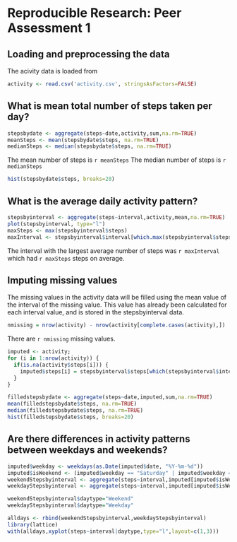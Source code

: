 Reproducible Research: Peer Assessment 1
=========================================

## Loading and preprocessing the data
The acivity data is loaded from 
```r
activity <- read.csv('activity.csv', stringsAsFactors=FALSE)
```

## What is mean total number of steps taken per day?
```r
stepsbydate <- aggregate(steps~date,activity,sum,na.rm=TRUE)
meanSteps <- mean(stepsbydate$steps, na.rm=TRUE)
medianSteps <- median(stepsbydate$steps, na.rm=TRUE)
```
The mean number of steps is `r meanSteps`
The median number of steps is `r medianSteps`
```r
hist(stepsbydate$steps, breaks=20)
```


## What is the average daily activity pattern?
```r
stepsbyinterval <- aggregate(steps~interval,activity,mean,na.rm=TRUE)
plot(stepsbyinterval, type="l")
maxSteps <- max(stepsbyinterval$steps)
maxInterval <- stepsbyinterval$interval[which.max(stepsbyinterval$steps)]
```
The interval with the largest average number of steps was `r maxInterval` which had `r maxSteps` steps on average.

## Imputing missing values
The missing values in the activity data will be filled using the mean value of the interval of the missing value. This value has already been calculated for each interval value, and is stored in the stepsbyinterval data. 
```r
nmissing = nrow(activity) - nrow(activity[complete.cases(activity),])
```
There are `r nmissing` missing values.
```r
imputed <- activity;
for (i in 1:nrow(activity)) {
  if(is.na(activity$steps[i])) {
    imputed$steps[i] = stepsbyinterval$steps[which(stepsbyinterval$interval == activity$interval[i])]
  }
}

filledstepsbydate <- aggregate(steps~date,imputed,sum,na.rm=TRUE)
mean(filledstepsbydate$steps, na.rm=TRUE)
median(filledstepsbydate$steps, na.rm=TRUE)
hist(filledstepsbydate$steps, breaks=20)
```
## Are there differences in activity patterns between weekdays and weekends?
```r
imputed$weekday <- weekdays(as.Date(imputed$date, "%Y-%m-%d"))
imputed$isWeekend <- (imputed$weekday == "Saturday" | imputed$weekday == "Sunday")
weekendStepsbyinterval <- aggregate(steps~interval,imputed[imputed$isWeekend == TRUE,],mean)
weekdayStepsbyinterval <- aggregate(steps~interval,imputed[imputed$isWeekend == FALSE,],mean)

weekendStepsbyinterval$daytype="Weekend"
weekdayStepsbyinterval$daytype="Weekday"

alldays <- rbind(weekendStepsbyinterval,weekdayStepsbyinterval)
library(lattice)
with(alldays,xyplot(steps~interval|daytype,type="l",layout=c(1,3)))
```